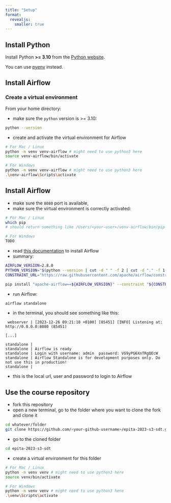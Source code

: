 ```yaml
---
title: "Setup"
format: 
  revealjs:
    smaller: true
---
```


## Install Python

Install Python **>= 3.10** from the [Python website](https://www.python.org/downloads/).

You can use [pyenv](https://github.com/pyenv/pyenv) instead.

## Install Airflow

### Create a virtual environment

From your home directory:

- make sure the `python` version is >= 3.10:

```bash
python --version
```

- create and activate the virtual environment for Airflow

```.bash
# For Mac / Linux
python -m venv venv-airflow # might need to use python3 here
source venv-airflow/bin/activate

# For Windows
python -m venv venv-airflow # might need to use python3 here
.\venv-airflow\Scripts\activate
```

## Install Airflow

- make sure the `8080` port is available,
- make sure the virtual environment is correctly activated:

```.bash
# For Mac / Linux
which pip
# should return something like /Users/<your-user>/venv-airflow/bin/pip

# For Windows
TODO
```

- read [this documentation](https://airflow.apache.org/docs/apache-airflow/stable/start.html) to install Airflow
- summary:

```.bash
AIRFLOW_VERSION=2.8.0
PYTHON_VERSION="$(python --version | cut -d " " -f 2 | cut -d "." -f 1-2)"
CONSTRAINT_URL="https://raw.githubusercontent.com/apache/airflow/constraints-${AIRFLOW_VERSION}/constraints-${PYTHON_VERSION}.txt"

pip install "apache-airflow==${AIRFLOW_VERSION}" --constraint "${CONSTRAINT_URL}"
```

- run Airflow:

```.bash
airflow standalone
```

- in the terminal, you should see something like this:

```plain
 webserver | [2023-12-26 09:21:18 +0100] [85451] [INFO] Listening at: http://0.0.0.0:8080 (85451)

[...]

standalone | 
standalone | Airflow is ready
standalone | Login with username: admin  password: VG9yPG6XnTRgQEcW
standalone | Airflow Standalone is for development purposes only. Do not use this in production!
standalone | 
```

- this is the local url, user and password to login to Airflow

## Use the course repository

- fork this repository
- open a new terminal, go to the folder where you want to clone the fork and clone it

```.bash
cd whatever/folder
git clone https://github.com/<your-github-username>/epita-2023-s3-sdt.git
```

- go to the cloned folder

```.bash
cd epita-2023-s3-sdt
```

- create a virtual environment for this folder

```.bash
# For Mac / Linux
python -m venv venv # might need to use python3 here
source venv/bin/activate

# For Windows
python -m venv venv # might need to use python3 here
.\venv\Scripts\activate
```
